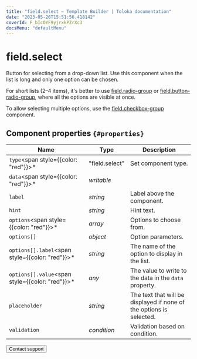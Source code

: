 ```yaml
---
title: "field.select — Template Builder | Toloka documentation"
date: "2023-05-26T15:51:56.418142"
coverId: F_bIcOYF9yjrxkPZrXc3
docsMenu: "defaultMenu"
---
```



# field.select

Button for selecting from a drop-down list. Use this component when the list is long and only one option can be chosen.

For short lists (2–4 items), it's better to use [field.radio-group](/docs/template-builder/reference/field.radio-group) or [field.button-radio-group](/docs/template-builder/reference/field.button-radio-group), where all the options are visible at once.

To allow selecting multiple options, use the [field.checkbox-group](/docs/template-builder/reference/field.checkbox-group) component.

## Component properties `{#properties}`

**Name** | **Type** | **Description**
----- | ----- | -----
`type`<span style={{color: "red"}}>\*</span> | "field.select" | Set component type.
`data`<span style={{color: "red"}}>\*</span> | _writable_ | <TolokaTbSourceDataWithValues/>
`label` | _string_ | Label above the component.
`hint` | _string_ | Hint text.
`options`<span style={{color: "red"}}>\*</span> | _array_ | Options to choose from.
`options[]` | _object_ | Option parameters.
`options[].label`<span style={{color: "red"}}>\*</span> | _string_ | The name of the option to display in the list.
`options[].value`<span style={{color: "red"}}>\*</span> | _any_ | The value to write to the data in the `data` property.
`placeholder` | _string_ | The text that will be displayed if none of the options is selected.
`validation` | _condition_ | Validation based on condition.

<Button themeColor="light" view="default" size="l" type="link" url="/docs/guide/troubleshooting/support?form-source=template-builder-reference-field-select">Contact support</Button>